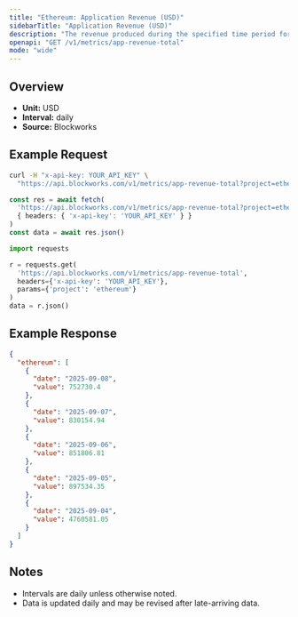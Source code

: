 ```yaml
---
title: "Ethereum: Application Revenue (USD)"
sidebarTitle: "Application Revenue (USD)"
description: "The revenue produced during the specified time period for given blockchain."
openapi: "GET /v1/metrics/app-revenue-total"
mode: "wide"
---
```


## Overview

- **Unit:** USD
- **Interval:** daily
- **Source:** Blockworks

## Example Request

<CodeGroup>

```bash cURL
curl -H "x-api-key: YOUR_API_KEY" \
  "https://api.blockworks.com/v1/metrics/app-revenue-total?project=ethereum"
```

```typescript TypeScript
const res = await fetch(
  'https://api.blockworks.com/v1/metrics/app-revenue-total?project=ethereum',
  { headers: { 'x-api-key': 'YOUR_API_KEY' } }
)
const data = await res.json()
```

```python Python
import requests

r = requests.get(
  'https://api.blockworks.com/v1/metrics/app-revenue-total',
  headers={'x-api-key': 'YOUR_API_KEY'},
  params={'project': 'ethereum'}
)
data = r.json()
```

</CodeGroup>

## Example Response

```json
{
  "ethereum": [
    {
      "date": "2025-09-08",
      "value": 752730.4
    },
    {
      "date": "2025-09-07",
      "value": 830154.94
    },
    {
      "date": "2025-09-06",
      "value": 851806.81
    },
    {
      "date": "2025-09-05",
      "value": 897534.35
    },
    {
      "date": "2025-09-04",
      "value": 4760581.05
    }
  ]
}
```

## Notes
- Intervals are daily unless otherwise noted.
- Data is updated daily and may be revised after late-arriving data.